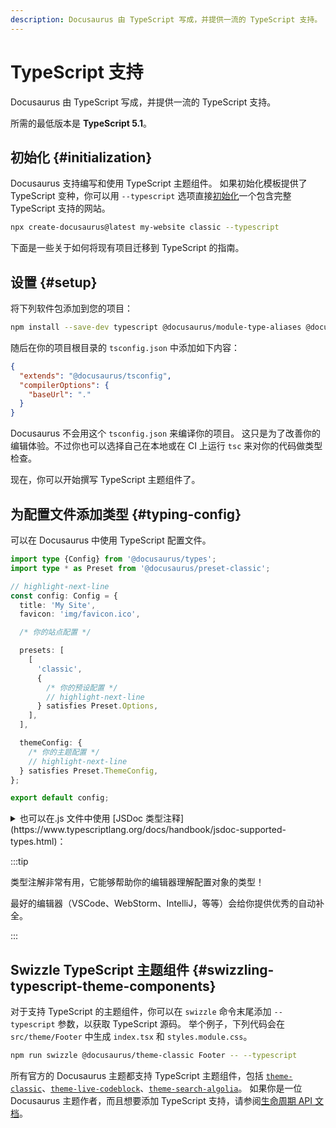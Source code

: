 ```yaml
---
description: Docusaurus 由 TypeScript 写成，并提供一流的 TypeScript 支持。
---
```


# TypeScript 支持

Docusaurus 由 TypeScript 写成，并提供一流的 TypeScript 支持。

所需的最低版本是 **TypeScript 5.1**。

## 初始化 {#initialization}

Docusaurus 支持编写和使用 TypeScript 主题组件。 如果初始化模板提供了 TypeScript 变种，你可以用 `--typescript` 选项直接[初始化](./installation.mdx#scaffold-project-website)一个包含完整 TypeScript 支持的网站。

```bash
npx create-docusaurus@latest my-website classic --typescript
```

下面是一些关于如何将现有项目迁移到 TypeScript 的指南。

## 设置 {#setup}

将下列软件包添加到您的项目：

```bash npm2yarn
npm install --save-dev typescript @docusaurus/module-type-aliases @docusaurus/tsconfig @docusaurus/types
```

随后在你的项目根目录的 `tsconfig.json` 中添加如下内容：

```json title="tsconfig.json"
{
  "extends": "@docusaurus/tsconfig",
  "compilerOptions": {
    "baseUrl": "."
  }
}
```

Docusaurus 不会用这个 `tsconfig.json` 来编译你的项目。 这只是为了改善你的编辑体验。不过你也可以选择自己在本地或在 CI 上运行 `tsc` 来对你的代码做类型检查。

现在，你可以开始撰写 TypeScript 主题组件了。

## 为配置文件添加类型 {#typing-config}

可以在 Docusaurus 中使用 TypeScript 配置文件。

```ts title="docusaurus.config.ts"
import type {Config} from '@docusaurus/types';
import type * as Preset from '@docusaurus/preset-classic';

// highlight-next-line
const config: Config = {
  title: 'My Site',
  favicon: 'img/favicon.ico',

  /* 你的站点配置 */

  presets: [
    [
      'classic',
      {
        /* 你的预设配置 */
        // highlight-next-line
      } satisfies Preset.Options,
    ],
  ],

  themeConfig: {
    /* 你的主题配置 */
    // highlight-next-line
  } satisfies Preset.ThemeConfig,
};

export default config;
```

<details>
  <summary>也可以在.js 文件中使用 [JSDoc 类型注释](https://www.typescriptlang.org/docs/handbook/jsdoc-supported-types.html)：</summary>

默认情况下，Docusaurus TypeScript 配置不会对 JavaScript 文件进行类型检查。

`// @ts-check` 注释会确保在运行 `npx tsc` 时，配置文件可以被类型检查。

```js title="docusaurus.config.js"
// highlight-next-line
// @ts-check

// highlight-next-line
/** @type {import('@docusaurus/types').Config} */
const config = {
  tagline: 'Dinosaurs are cool',
  favicon: 'img/favicon.ico',

  /* 你的站点配置 */

  presets: [
    [
      '@docusaurus/preset-classic',
      // highlight-next-line
      /** @type {import('@docusaurus/preset-classic').Options} */
      (
        {
          /* 你的预设配置 */
        }
      ),
    ],
  ],
  themeConfig:
    // highlight-next-line
    /** @type {import('@docusaurus/preset-classic').ThemeConfig} */
    (
      {
        /* 你的主题配置 */
      }
    ),
};

export default config;
```

</details>

:::tip

类型注解非常有用，它能够帮助你的编辑器理解配置对象的类型！

最好的编辑器（VSCode、WebStorm、IntelliJ，等等）会给你提供优秀的自动补全。

:::

## Swizzle TypeScript 主题组件 {#swizzling-typescript-theme-components}

对于支持 TypeScript 的主题组件，你可以在 `swizzle` 命令末尾添加 `--typescript` 参数，以获取 TypeScript 源码。 举个例子，下列代码会在 `src/theme/Footer` 中生成 `index.tsx` 和 `styles.module.css`。

```bash npm2yarn
npm run swizzle @docusaurus/theme-classic Footer -- --typescript
```

所有官方的 Docusaurus 主题都支持 TypeScript 主题组件，包括 [`theme-classic`](./api/themes/theme-classic.mdx)、[`theme-live-codeblock`](./api/themes/theme-live-codeblock.mdx)、[`theme-search-algolia`](./api/themes/theme-search-algolia.mdx)。 如果你是一位 Docusaurus 主题作者，而且想要添加 TypeScript 支持，请参阅[生命周期 API 文档](./api/plugin-methods/extend-infrastructure.mdx#getTypeScriptThemePath)。
